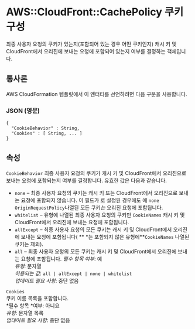 # AWS::CloudFront::CachePolicy 쿠키 구성

최종 사용자 요청의 쿠키가 있는지(포함되어 있는 경우 어떤 쿠키인지) 캐시 키 및 CloudFront에서 오리진에 보내는 요청에 포함되어 있는지 여부를 결정하는 객체입니다.

## 통사론

AWS CloudFormation 템플릿에서 이 엔터티를 선언하려면 다음 구문을 사용합니다.

### JSON (영문)

```
{
  "CookieBehavior" : String,
  "Cookies" : [ String, ... ]
}
```

## 속성

`CookieBehavior` 최종 사용자 요청의 쿠키가 캐시 키 및 CloudFront에서 오리진으로 보내는 요청에 포함되는지 여부를 결정합니다. 유효한 값은 다음과 같습니다.

- `none` – 최종 사용자 요청의 쿠키는 캐시 키 또는 CloudFront에서 오리진으로 보내는 요청에 포함되지 않습니다. 이 필드가 로 설정된 경우에도 에 `none` `OriginRequestPolicy`나열된 모든 쿠키*는* 오리진 요청에 포함됩니다.
- `whitelist` – 유형에 나열된 최종 사용자 요청의 쿠키만 `CookieNames` 캐시 키 및 CloudFront에서 오리진에 보내는 요청에 포함됩니다.
- `allExcept` – 최종 사용자 요청의 모든 쿠키는 캐시 키 및 CloudFront에서 오리진에 보내는 요청에 포함됩니다( ** \*는 포함되지 않은 유형에**`CookieNames` 나열된 쿠키는 제외).
- `all` – 최종 사용자 요청의 모든 쿠키는 캐시 키 및 CloudFront에서 오리진에 보내는 요청에 포함됩니다.
  _필수 항목 여부_: 예  
  _유형_: 문자열  
  _허용되는 값_: `all | allExcept | none | whitelist`  
  _업데이트 필요 사항_: 중단 없음

`Cookies`  
쿠키 이름 목록을 포함합니다.  
*필수 항목 *여부: 아니요  
_유형_: 문자열 목록  
_업데이트 필요 사항_: 중단 없음

